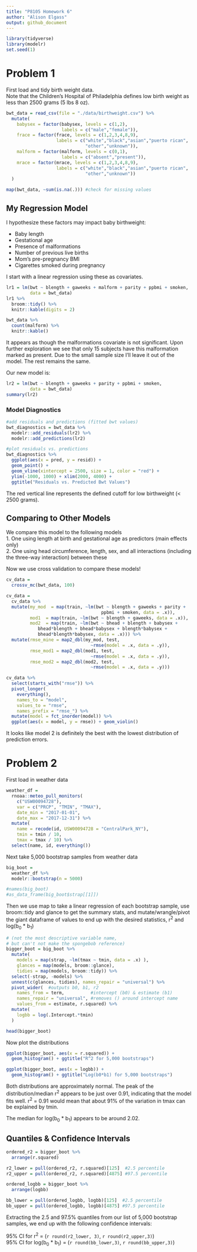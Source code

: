 ```yaml
---
title: "P8105 Homework 6"
author: "Alison Elgass"
output: github_document
---
```


```r
library(tidyverse)
library(modelr)
set.seed(1)
```

# Problem 1
First load and tidy birth weight data.  
Note that the Children's Hospital of Philadelphia defines low birth weight as less than 2500 grams (5 lbs 8 oz).
```r
bwt_data = read_csv(file = "./data/birthweight.csv") %>% 
  mutate(
    babysex = factor(babysex, levels = c(1,2), 
                     labels = c("male","female")),
    frace = factor(frace, levels = c(1,2,3,4,8,9), 
                   labels = c("white","black","asian","puerto rican",
                              "other","unknown")),
    malform = factor(malform, levels = c(0,1), 
                     labels = c("absent","present")),
    mrace = factor(mrace, levels = c(1,2,3,4,8,9), 
                   labels = c("white","black","asian","puerto rican",
                              "other","unknown"))
  )

map(bwt_data, ~sum(is.na(.))) #check for missing values

```

## My Regression Model
I hypothesize these factors may impact baby birthweight:  

* Baby length
* Gestational age
* Presence of malformations
* Number of previous live births
* Mom's pre-pregnancy BMI
* Cigarettes smoked during pregnancy  

I start with a linear regression using these as covariates.
```r
lr1 = lm(bwt ~ blength + gaweeks + malform + parity + ppbmi + smoken,
         data = bwt_data)
lr1 %>% 
  broom::tidy() %>% 
  knitr::kable(digits = 2)

bwt_data %>% 
  count(malform) %>% 
  knitr::kable()
```

It appears as though the malformations covariate is not significant. Upon further exploration we see that only 15 subjects have this malformation marked as present. Due to the small sample size I'll leave it out of the model. The rest remains the same.  
  
Our new model is:
```r
lr2 = lm(bwt ~ blength + gaweeks + parity + ppbmi + smoken,
         data = bwt_data)
summary(lr2)
```

### Model Diagnostics
```r
#add residuals and predictions (fitted bwt values)
bwt_diagnostics = bwt_data %>% 
  modelr::add_residuals(lr2) %>% 
  modelr::add_predictions(lr2)

#plot residuals vs. predictions
bwt_diagnostics %>% 
  ggplot(aes(x = pred, y = resid)) +
  geom_point() +
  geom_vline(xintercept = 2500, size = 1, color = "red") +
  ylim(-1000, 1000) + xlim(2000, 4000) +
  ggtitle("Residuals vs. Predicted Bwt Values")
```

The red vertical line represents the defined cutoff for low birthweight (< 2500 grams).  

## Comparing to Other Models
We compare this model to the following models  
1. One using length at birth and gestational age as predictors (main effects only)  
2. One using head circumference, length, sex, and all interactions (including the three-way interaction) between these  
    
Now we use cross validation to compare these models!
```r
cv_data = 
  crossv_mc(bwt_data, 100)

cv_data = 
  cv_data %>% 
  mutate(my_mod  = map(train, ~lm(bwt ~ blength + gaweeks + parity + 
                                    ppbmi + smoken, data = .x)),
         mod1  = map(train, ~lm(bwt ~ blength + gaweeks, data = .x)),
         mod2  = map(train, ~lm(bwt ~ bhead + blength + babysex + 
            bhead*blength + bhead*babysex + blength*babysex +
            bhead*blength*babysex, data = .x))) %>% 
  mutate(rmse_mine = map2_dbl(my_mod, test, 
                                ~rmse(model = .x, data = .y)),
         rmse_mod1 = map2_dbl(mod1, test, 
                                ~rmse(model = .x, data = .y)),
         rmse_mod2 = map2_dbl(mod2, test, 
                                ~rmse(model = .x, data = .y)))

cv_data %>% 
  select(starts_with("rmse")) %>% 
  pivot_longer(
    everything(),
    names_to = "model", 
    values_to = "rmse",
    names_prefix = "rmse_") %>% 
  mutate(model = fct_inorder(model)) %>% 
  ggplot(aes(x = model, y = rmse)) + geom_violin()
```

It looks like model 2 is definitely the best with the lowest distribution of prediction errors.  


# Problem 2
First load in weather data
```r
weather_df = 
  rnoaa::meteo_pull_monitors(
    c("USW00094728"),
    var = c("PRCP", "TMIN", "TMAX"), 
    date_min = "2017-01-01",
    date_max = "2017-12-31") %>%
  mutate(
    name = recode(id, USW00094728 = "CentralPark_NY"),
    tmin = tmin / 10,
    tmax = tmax / 10) %>%
  select(name, id, everything())
```

Next take 5,000 bootstrap samples from weather data
```r
big_boot = 
  weather_df %>% 
  modelr::bootstrap(n = 5000)

#names(big_boot)
#as_data_frame(big_boot$strap[[1]])
```

Then we use map to take a linear regression of each bootstrap sample, use broom::tidy and glance to get the summary stats, and mutate/wrangle/pivot the giant dataframe of values to end up with the desired statistics, r^2^ and log(b~0~ * b~1~)
```r
# (not the most descriptive variable name, 
# but can't not make the spongebob reference)
bigger_boot = big_boot %>%
  mutate(
    models = map(strap, ~lm(tmax ~ tmin, data = .x) ),
    glances = map(models, broom::glance),
    tidies = map(models, broom::tidy)) %>% 
  select(-strap, -models) %>% 
  unnest(c(glances, tidies), names_repair = "universal") %>% 
  pivot_wider(  #outputs b0, b1, r2
    names_from = term,          #intercept (b0) & estimate (b1)
    names_repair = "universal", #removes () around intercept name
    values_from = estimate, r.squared) %>% 
  mutate(
    logbb = log(.Intercept.*tmin)
  )

head(bigger_boot)
```

Now plot the distributions
```r
ggplot(bigger_boot, aes(x = r.squared)) + 
  geom_histogram() + ggtitle("R^2 for 5,000 bootstraps")

ggplot(bigger_boot, aes(x = logbb)) + 
  geom_histogram() + ggtitle("Log(b0*b1) for 5,000 bootstraps")
```

Both distributions are approximately normal. The peak of the distribution/median r^2^ appears to be just over 0.91, indicating that the model fits well. r^2^ = 0.91 would mean that about 91% of the variation in tmax can be explained by tmin.  
  
The median for log(b~0~ * b~1~) appears to be around 2.02.

## Quantiles & Confidence Intervals
```r
ordered_r2 = bigger_boot %>% 
  arrange(r.squared)

r2_lower = pull(ordered_r2, r.squared)[125]  #2.5 percentile
r2_upper = pull(ordered_r2, r.squared)[4875] #97.5 percentile

ordered_logbb = bigger_boot %>% 
  arrange(logbb)

bb_lower = pull(ordered_logbb, logbb)[125]  #2.5 percentile
bb_upper = pull(ordered_logbb, logbb)[4875] #97.5 percentile
```

Extracting the 2.5 and 97.5% quantiles from our list of 5,000 bootstrap samples, we end up with the following confidence intervals:  
  
95% CI for r^2^ = (`r round(r2_lower, 3)`, `r round(r2_upper,3)`)  
95% CI for log(b~0~ * b~1~) = (`r round(bb_lower,3)`, `r round(bb_upper,3)`)

